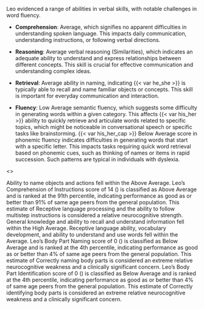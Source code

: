 Leo evidenced a range of abilities in verbal skills, with notable challenges in word fluency.

- **Comprehension**: Average, which signifies no apparent difficulties in
understanding spoken language. This impacts daily communication, understanding
instructions, or following verbal directions.

- **Reasoning**: Average verbal reasoning (Similarities), which indicates an adequate ability to understand and express relationships between different concepts. This skill is crucial for effective communication and understanding complex ideas.

- **Retrieval**: Average ability in naming, indicating {{< var he_she >}} is typically able to recall and name familiar objects or concepts. This skill is important for everyday communication and interaction.

- **Fluency**: Low Average semantic fluency, which suggests some difficulty in generating words within a given category. This affects {{< var his_her >}} ability to quickly retrieve and articulate words related to specific topics, which might be noticeable in conversational speech or specific tasks like brainstorming. {{< var his_her_cap >}} Below Average score in phonemic fluency indicates difficulties in generating words that start with a specific letter. This impacts tasks requiring quick word retrieval based on phonemic cues, such as thinking of names or items in rapid succession. Such patterns are typical in individuals with dyslexia.

<<START>>

Ability to name objects and actions fell within the Above Average.
Leo's Comprehension of Instructions score of 14 () is classified as Above Average and is ranked at the 91th percentile, indicating performance as good as or better than 91% of same age peers from the general population. This estimate of Receptive language processing and the ability to follow multistep instructions is considered a relative neurocognitive strength.
General knowledge and ability to recall and understand information fell within the High Average.
Receptive language ability, vocabulary development, and ability to understand and use words fell within the Average.
Leo's Body Part Naming score of  0 () is classified as Below Average and is ranked at the  4th percentile, indicating performance as good as or better than  4% of same age peers from the general population. This estimate of Correctly naming body parts is considered an extreme relative neurocognitive weakness and a clinically significant concern.
Leo's Body Part Identification score of  0 () is classified as Below Average and is ranked at the  4th percentile, indicating performance as good as or better than  4% of same age peers from the general population. This estimate of Correctly identifying body parts is considered an extreme relative neurocognitive weakness and a clinically significant concern.
